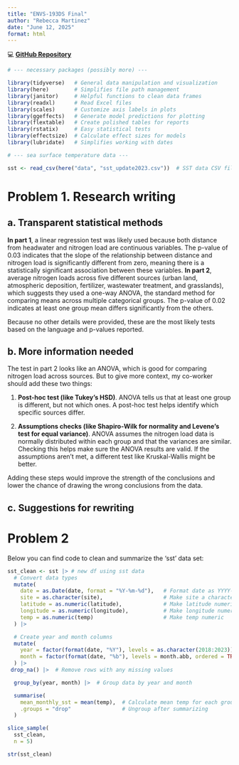 ```yaml
---
title: "ENVS-193DS Final"
author: "Rebecca Martinez"
date: "June 12, 2025"
format: html
---
```


💻 [**GitHub Repository**](https://github.com/RebeccaLMartinez/ENVS-193DS_spring-2025_final)

```r

# --- necessary packages (possibly more) ---

library(tidyverse)   # General data manipulation and visualization
library(here)        # Simplifies file path management
library(janitor)     # Helpful functions to clean data frames
library(readxl)      # Read Excel files
library(scales)      # Customize axis labels in plots
library(ggeffects)   # Generate model predictions for plotting
library(flextable)   # Create polished tables for reports
library(rstatix)     # Easy statistical tests
library(effectsize)  # Calculate effect sizes for models
library(lubridate)   # Simplifies working with dates

# --- sea surface temperature data ---

sst <- read_csv(here("data", "sst_update2023.csv"))  # SST data CSV file

```

# Problem 1. Research writing 

## a. Transparent statistical methods  

**In part 1**, a linear regression test was likely used because both distance from headwater and nitrogen load are continuous variables. The p-value of 0.03 indicates that the slope of the relationship between distance and nitrogen load is significantly different from zero, meaning there is a statistically significant association between these variables. **In part 2**, average nitrogen loads across five different sources (urban land, atmospheric deposition, fertilizer, wastewater treatment, and grasslands), which suggests they used a one-way ANOVA, the standard method for comparing means across multiple categorical groups. The p-value of 0.02 indicates at least one group mean differs significantly from the others.  

Because no other details were provided, these are the most likely tests based on the language and p-values reported.  

## b. More information needed  

The test in part 2 looks like an ANOVA, which is good for comparing nitrogen load across sources. But to give more context, my co-worker should add these two things:

1. **Post-hoc test (like Tukey’s HSD)**. ANOVA tells us that at least one group is different, but not which ones. A post-hoc test helps identify which specific sources differ. 

2. **Assumptions checks (like Shapiro-Wilk for normality  and Levene’s test for equal variance)**. ANOVA assumes the nitrogen load data is normally distributed within each group and that the variances are similar. Checking this helps make sure the ANOVA results are valid. If the assumptions aren’t met, a different test like Kruskal-Wallis might be better.

Adding these steps would improve the strength of the conclusions and lower the chance of drawing the wrong conclusions from the data.

## c. Suggestions for rewriting 






# Problem 2

Below you can find code to clean and summarize the 'sst' data set:

```r


sst_clean <- sst |> # new df using sst data
  # Convert data types
  mutate(
    date = as.Date(date, format = "%Y-%m-%d"),   # Format date as YYYY-MM-DD
    site = as.character(site),                   # Make site a character
    latitude = as.numeric(latitude),             # Make latitude numeric
    longitude = as.numeric(longitude),           # Make longitude numeric
    temp = as.numeric(temp)                      # Make temp numeric
  ) |>

  # Create year and month columns
  mutate(
    year = factor(format(date, "%Y"), levels = as.character(2018:2023)),  # Year as factor
    month = factor(format(date, "%b"), levels = month.abb, ordered = TRUE)  # Ordered month names
  ) |>
 drop_na() |>  # Remove rows with any missing values

  group_by(year, month) |>  # Group data by year and month

  summarise(
    mean_monthly_sst = mean(temp),  # Calculate mean temp for each group
    .groups = "drop"                # Ungroup after summarizing
  )

```


```r

slice_sample(
  sst_clean,
  n = 5)

str(sst_clean)



```

